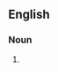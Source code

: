 {{also|coy dogs}}

==English==

===Noun===
{{head|en|noun plural form}}

# {{plural of|coydog|lang=en}}